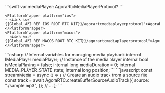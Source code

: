 <PlatformWrapper platform="ios">
    ```swift
    var mediaPlayer: AgoraRtcMediaPlayerProtocol?
    ```

    <PlatformWrapper platform="ios">
    - <Link to="{{Global.API_REF_IOS_ROOT_RTC_KIT}}/agorartcmediaplayerprotocol">AgoraRtcMediaPlayerProtocol</Link>
    </PlatformWrapper>
    <PlatformWrapper platform="macos">
    - <Link to="{{Global.API_REF_MACOS_ROOT_RTC_KIT}}/agorartcmediaplayerprotocol">AgoraRtcMediaPlayerProtocol</Link>
    </PlatformWrapper>
</PlatformWrapper>
<PlatformWrapper platform="unity">
    ```csharp
    // Internal variables for managing media playback
    internal IMediaPlayer mediaPlayer; // Instance of the media player
    internal bool isMediaPlaying = false;
    internal long mediaDuration = 0;
    internal MEDIA_PLAYER_STATE state;
    internal long position;
    ```
</PlatformWrapper>
<PlatformWrapper platform="web">
```javascript
const streamMedia = async () => {
    // Create an audio track from a source file
    const track = await AgoraRTC.createBufferSourceAudioTrack({
      source: "./sample.mp3",
    });
    // ...
  };
```
</PlatformWrapper>
